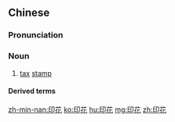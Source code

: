 ==Chinese==
{{zh-forms}}

===Pronunciation===
{{zh-pron
|m=yìnhuā
|c=jan3 faa1
|h=pfs=yin-fâ
|mn=qz,tw,xm:ìn-hoe/zz:ìn-hoa
|cat=n
}}

===Noun===
{{zh-noun}}

# [[tax]] [[stamp]]

====Derived terms====
{{zh-der|印花稅|印花稅票}}

{{zh-cat|Taxation}}

[[zh-min-nan:印花]]
[[ko:印花]]
[[hu:印花]]
[[mg:印花]]
[[zh:印花]]